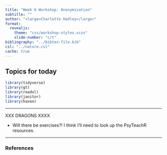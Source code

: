 ```yaml
---
title: "Week 6 Workshop: Anonymisation"
subtitle: ""
author: "<large>Charlotte Hadley</large>"
format: 
  revealjs:
    theme: "css/workshop-styles.scss"
    slide-number: "c/t"
bibliography: "../bibtex-file.bib"
csl: "../nature.csl"
cache: true
---
```


## Topics for today

```r
library(tidyverse)
library(gt)
library(readxl)
library(janitor)
library(haven)
```

-----------

XXX DRAGONS XXXX

- Will there be exercises?! I think I'll need to look up the PsyTeachR resources.

-----------

### References

::: {#refs}
:::

